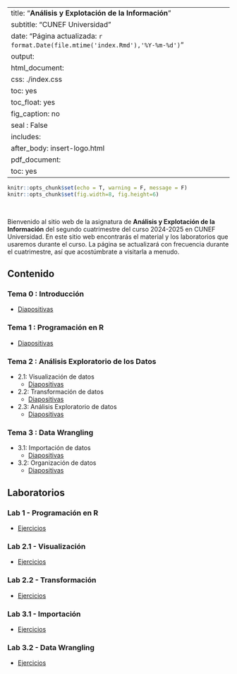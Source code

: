 

---
title: "**Análisis y Explotación de la Información**"
subtitle: "CUNEF Universidad"
date: "Página actualizada: `r format.Date(file.mtime('index.Rmd'),'%Y-%m-%d')`"
output:
  html_document:
    css: ./index.css
    toc: yes
    toc_float: yes
    fig_caption: no
    seal : False
    includes:
      after_body: insert-logo.html
  pdf_document:
    toc: yes
---


<div class="title-logo"></div>

```r
knitr::opts_chunk$set(echo = T, warning = F, message = F)
knitr::opts_chunk$set(fig.width=8, fig.height=6) 
```

<br />

Bienvenido al sitio web de la asignatura de **Análisis y Explotación de la Información** del segundo cuatrimestre del curso 2024-2025 en CUNEF Universidad. En este sitio web encontrarás el material y los laboratorios que usaremos durante el curso. La página se actualizará con frecuencia durante el cuatrimestre, así que acostúmbrate a visitarla a menudo.

## **Contenido**

### Tema 0 : Introducción
  - [Diapositivas](./tema0/tema0.html)


### Tema 1 : Programación en R
  - [Diapositivas](./tema1/tema1.html)


### Tema 2 : Análisis Exploratorio de los Datos
- 2.1: Visualización de datos
  - [Diapositivas](./tema2/tema2-1.html)


- 2.2: Transformación de datos
  - [Diapositivas](./tema2/tema2-2.html)


- 2.3: Análisis Exploratorio de datos
  - [Diapositivas](./tema2/tema2-3.html)
 

### Tema 3 : Data Wrangling

  - 3.1: Importación de datos
    - [Diapositivas](./tema3/tema3-1.html)


  - 3.2: Organización de datos
    - [Diapositivas](./tema3/tema3-2.html)

<!--

  - 3.3: Transformación de datos
    - [Diapositivas](./tema3/tema3-3.html)


### Tema 4 : Modelización
  - [Diapositivas](./tema4/tema4.html)

  
### Tema 5 : Comunicación de Resultados
  - [Diapositivas](./tema5/tema5.html)

-->


## **Laboratorios**


### Lab 1 - Programación en R 
  - [Ejercicios](./labs/lab1.html)


### Lab 2.1 - Visualización 
  - [Ejercicios](./labs/lab2.html)
  

### Lab 2.2 - Transformación
  - [Ejercicios](./labs/lab3.html)
  

### Lab 3.1 - Importación
  - [Ejercicios](./labs/lab4.html)


### Lab 3.2 - Data Wrangling
  - [Ejercicios](./labs/lab5.html)

<!--

### Lab 3.3 - Strings, Factores y Fechas
  - [Ejercicios](./labs/lab6.html)


### Lab 4 - Modelos
  - [Ejercicios](./labs/lab7.html)

-->